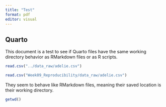 ```yaml
---
title: "Test"
format: pdf
editor: visual
---
```


## Quarto

This document is a test to see if Quarto files have the same working directory behavior as RMarkdown files or as R scripts.

```r
read.csv("../data_raw/adelie.csv")
```

```r
read.csv("Week09_Reproducibility/data_raw/adelie.csv")
```

They seem to behave like RMarkdown files, meaning their saved location is their working directory.

```r
getwd()
```
